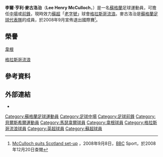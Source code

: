 {{noteta
|G1=EPL
|G2=uefa
|G3=SPL
|T=zh-hans:李·麦卡洛克;zh-hk:李爾·麥古洛治;zh-tw:李·麥卡洛克;
|1=zh-hans:李·亨利;zh-hk:李爾·亨利;zh-tw:李·亨利;
|2=zh-hans:李·麦卡洛克;zh-hk:李爾·麥古洛治;zh-tw:李·麥卡洛克;
|3=zh-hans:麦卡洛克;zh-hk:麥古洛治;zh-tw:麥卡洛克;
}}
{{Football player infobox
|          playername = 李爾·麥古洛治<br>''Lee McCulloch''
|               image = [[File:Lee_McCulloch_(2010).jpg|260px]]
|            fullname = Lee Henry McCulloch
|         dateofbirth = {{birth date and age|1978|5|14}}    
|         cityofbirth = [[貝爾斯希爾|貝爾斯希爾]]
|      countryofbirth = [[蘇格蘭|蘇格蘭]]
|         currentclub = [[基爾馬諾克足球會|基爾馬諾克]] (助理領隊)
|          clubnumber = 
|              height = {{height|m=1.85}}
|            position = [[中場|中場]]、[[前鋒_(足球)|前鋒]]
| years1 = 1996–2001
| years2 = 2001–2007
| years3 = 2007–2015
| years4 = 2015–2016
| clubs1 = [[馬瑟韋爾足球俱樂部|馬瑟韋爾]]
| clubs2 = [[威根竞技足球俱乐部|威根]]
| clubs3 = [[格拉斯哥流浪|格拉斯哥流浪]]
| clubs4 = [[基爾馬諾克足球會|基爾馬諾克]]
| caps1  = 124
| goals1 = 21
| caps2  = 224
| goals2 = 44
| caps3  = 209
| goals3 = 52
| caps4  = 1
| goals4 = 0
| nationalyears1 = 2003
| nationalyears2 = 2004–2010
| nationalteam1  = 蘇格蘭B
| nationalteam2  =[[蘇格蘭足球代表隊|蘇格蘭]]
| nationalcaps1  = 1
| nationalgoals1 = 0
| nationalcaps2  = 18
| nationalgoals2 = 1
| manageryears1 =  2016
| managerclubs1 =  [[基爾馬諾克足球會|基爾馬諾克]] (看守領隊)
|manageryears2 =  2017
|managerclubs2 =  [[基爾馬諾克足球會|基爾馬諾克]]
}}
'''李爾·亨利·麥古洛治'''（'''Lee Henry McCulloch'''，{{bd|1978年|5月14日|catidx=Macculloch, Lee}}）是一名[[蘇格蘭|蘇格蘭]]足球運動員，可擔任[[中場|中場]]或[[前鋒_(足球)|前鋒]]，現時效力[[蘇超|蘇超]]「[[老字號_(足球)|老字號]]」球會[[格拉斯哥流浪|格拉斯哥流浪]]。麥古洛治是[[蘇格蘭足球代表隊|蘇格蘭足球代表隊]]的成員，於2008年9月宣佈退出國際賽<small><ref>{{en}} [http://news.bbc.co.uk/sport2/hi/football/internationals/7604890.stm McCulloch quits Scotland set-up] {{Wayback|url=http://news.bbc.co.uk/sport2/hi/football/internationals/7604890.stm |date=20200920174810 }}，2008年9月8日，[[BBC|BBC]] Sport，於2008年12月20日查閱</ref></small>。

==榮譽==
;[[韋根足球會|韋根]]
{{sport honours|{{flagicon|ENG}} [[英格蘭足球聯賽|英格蘭乙組聯賽]]冠軍 |1|2003年}}

;[[格拉斯哥流浪|格拉斯哥流浪]]
{{sport honours|{{flagicon|SCO}} [[蘇格蘭足球超級聯賽|蘇格蘭足球超級聯賽]]冠軍 |1|[[2008年至2009年蘇格蘭足球超級聯賽|2008/09年]]}}
{{sport honours|{{flagicon|SCO}} [[蘇格蘭盃|蘇格蘭盃]] |1|2008年}}
{{sport honours|{{flagicon|SCO}} [[蘇格蘭聯賽盃|蘇格蘭聯賽盃]]|1|2008年}}

==參考資料==
<div class="references-small">
<references />
</div>

==外部連結==
*{{soccerbase|id=9237|name=麥古洛治}}

{{DEFAULTSORT:Macculloch, Lee}}
[[Category:蘇格蘭足球運動員|Category:蘇格蘭足球運動員]]
[[Category:足球中場|Category:足球中場]]
[[Category:足球前鋒|Category:足球前鋒]]
[[Category:貝爾斯希爾運動員|Category:貝爾斯希爾運動員]]
[[Category:馬瑟韋爾球員|Category:馬瑟韋爾球員]]
[[Category:韋根球員|Category:韋根球員]]
[[Category:格拉斯哥流浪球員|Category:格拉斯哥流浪球員]]
[[Category:英超球員|Category:英超球員]]
[[Category:蘇超球員|Category:蘇超球員]]
